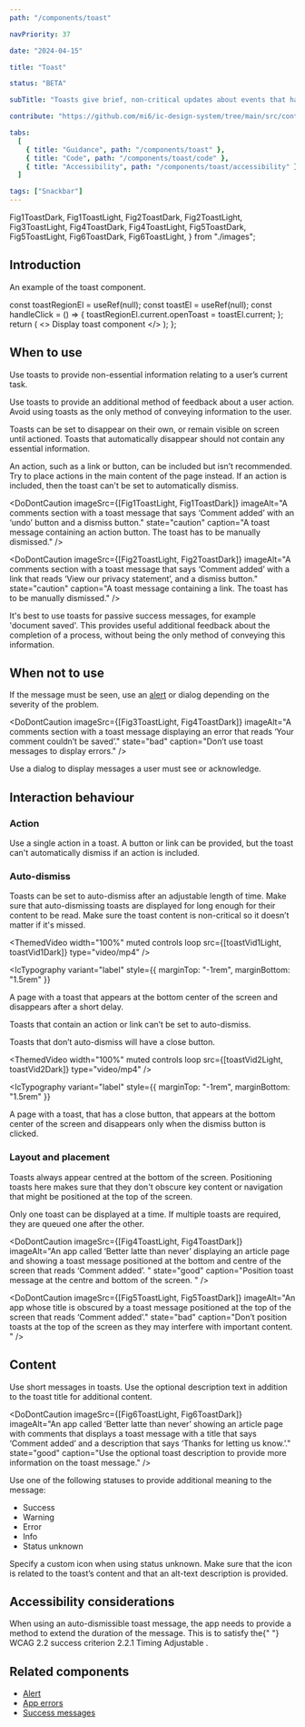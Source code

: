 ```yaml
---
path: "/components/toast"

navPriority: 37

date: "2024-04-15"

title: "Toast"

status: "BETA"

subTitle: "Toasts give brief, non-critical updates about events that happen in an app. Toasts are sometimes called 'snackbars'."

contribute: "https://github.com/mi6/ic-design-system/tree/main/src/content/structured/components/toast"

tabs:
  [
    { title: "Guidance", path: "/components/toast" },
    { title: "Code", path: "/components/toast/code" },
    { title: "Accessibility", path: "/components/toast/accessibility" },
  ]

tags: ["Snackbar"]
---
```


  Fig1ToastDark,
  Fig1ToastLight,
  Fig2ToastDark,
  Fig2ToastLight,
  Fig3ToastLight,
  Fig4ToastDark,
  Fig4ToastLight,
  Fig5ToastDark,
  Fig5ToastLight,
  Fig6ToastDark,
  Fig6ToastLight,
} from "./images";

## Introduction

An example of the toast component.

  const toastRegionEl = useRef(null);
  const toastEl = useRef(null);
  const handleClick = () => {
    toastRegionEl.current.openToast = toastEl.current;
  };
  return (
    <>
      <IcButton onClick={handleClick}>Display toast component</IcButton>
      <IcToastRegion ref={toastRegionEl}>
        <IcToast id="toast-01" heading="Your coffee is ready" ref={toastEl} />
      </IcToastRegion>
    </>
  );
};

<ComponentPreview>
  <IntroToast />
</ComponentPreview>

## When to use

Use toasts to provide non-essential information relating to a user’s current task.

Use toasts to provide an additional method of feedback about a user action. Avoid using toasts as the only method of conveying information to the user.

Toasts can be set to disappear on their own, or remain visible on screen until actioned. Toasts that automatically disappear should not contain any essential information.

An action, such as a link or button, can be included but isn’t recommended. Try to place actions in the main content of the page instead. If an action is included, then the toast can't be set to automatically dismiss.

<DoDontCaution
  imageSrc={[Fig1ToastLight, Fig1ToastDark]}
  imageAlt="A comments section with a toast message that says ‘Comment added’ with an ‘undo’ button and a dismiss button."
  state="caution"
  caption="A toast message containing an action button. The toast has to be manually dismissed."
/>

<DoDontCaution
  imageSrc={[Fig2ToastLight, Fig2ToastDark]}
  imageAlt="A comments section with a toast message that says ‘Comment added’ with a link that reads ‘View our privacy statement’, and a dismiss button."
  state="caution"
  caption="A toast message containing a link. The toast has to be manually dismissed."
/>

It's best to use toasts for passive success messages, for example 'document saved'. This provides useful additional feedback about the completion of a process, without being the only method of conveying this information.

## When not to use

If the message must be seen, use an [alert](/components/alert) or dialog depending on the severity of the problem.

<DoDontCaution
  imageSrc={[Fig3ToastLight, Fig4ToastDark]}
  imageAlt="A comments section with a toast message displaying an error that reads ‘Your comment couldn’t be saved’."
  state="bad"
  caption="Don’t use toast messages to display errors."
/>

Use a dialog to display messages a user must see or acknowledge.

## Interaction behaviour

### Action

Use a single action in a toast. A button or link can be provided, but the toast can't automatically dismiss if an action is included.

### Auto-dismiss

Toasts can be set to auto-dismiss after an adjustable length of time. Make sure that auto-dismissing toasts are displayed for long enough for their content to be read. Make sure the toast content is non-critical so it doesn’t matter if it's missed.

<ThemedVideo
  width="100%"
  muted
  controls
  loop
  src={[toastVid1Light, toastVid1Dark]}
  type="video/mp4"
/>

<IcTypography
  variant="label"
  style={{ marginTop: "-1rem", marginBottom: "1.5rem" }}
>
  A page with a toast that appears at the bottom center of the screen and
  disappears after a short delay.
</IcTypography>

Toasts that contain an action or link can’t be set to auto-dismiss.

Toasts that don’t auto-dismiss will have a close button.

<ThemedVideo
  width="100%"
  muted
  controls
  loop
  src={[toastVid2Light, toastVid2Dark]}
  type="video/mp4"
/>

<IcTypography
  variant="label"
  style={{ marginTop: "-1rem", marginBottom: "1.5rem" }}
>
  A page with a toast, that has a close button, that appears at the bottom
  center of the screen and disappears only when the dismiss button is clicked.
</IcTypography>

### Layout and placement

Toasts always appear centred at the bottom of the screen. Positioning toasts here makes sure that they don't obscure key content or navigation that might be positioned at the top of the screen.

Only one toast can be displayed at a time. If multiple toasts are required, they are queued one after the other.

<DoDontCaution
  imageSrc={[Fig4ToastLight, Fig4ToastDark]}
  imageAlt="An app called ‘Better latte than never’ displaying an article page and showing a toast message positioned at the bottom and centre of the screen that reads ‘Comment added’.  "
  state="good"
  caption="Position toast message at the centre and bottom of the screen.  "
/>

<DoDontCaution
  imageSrc={[Fig5ToastLight, Fig5ToastDark]}
  imageAlt="An app whose title is obscured by a toast message positioned at the top of the screen that reads ‘Comment added’."
  state="bad"
  caption="Don’t position toasts at the top of the screen as they may interfere with important content.  "
/>

## Content

Use short messages in toasts. Use the optional description text in addition to the toast title for additional content.

<DoDontCaution
  imageSrc={[Fig6ToastLight, Fig6ToastDark]}
  imageAlt="An app called ‘Better latte than never’ showing an article page with comments that displays a toast message with a title that says ‘Comment added’ and a description that says ‘Thanks for letting us know.’."
  state="good"
  caption="Use the optional toast description to provide more information on the toast message."
/>

Use one of the following statuses to provide additional meaning to the message:

- Success
- Warning
- Error
- Info
- Status unknown

Specify a custom icon when using status unknown. Make sure that the icon is related to the toast’s content and that an alt-text description is provided.

## Accessibility considerations

<p>
  When using an auto-dismissible toast message, the app needs to provide a
  method to extend the duration of the message. This is to satisfy the{" "}
  <ic-link
    target="_blank"
    href="https://www.w3.org/WAI/WCAG22/Understanding/timing-adjustable.html"
    rel="noreferrer noopener nofollow"
  >
    WCAG 2.2 success criterion 2.2.1 Timing Adjustable
  </ic-link>
  .
</p>

## Related components

- [Alert](/components/alert)
- [App errors](/patterns/app-errors)
- [Success messages](/patterns/success)
